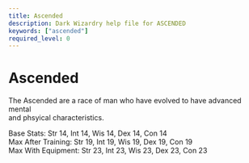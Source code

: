 ```yaml
---
title: Ascended
description: Dark Wizardry help file for ASCENDED
keywords: ["ascended"]
required_level: 0
---
```


# Ascended

The Ascended are a race of man who have evolved to have advanced mental  
and phsyical characteristics.  

Base Stats:         Str 14, Int 14, Wis 14, Dex 14, Con 14  
Max After Training: Str 19, Int 19, Wis 19, Dex 19, Con 19  
Max With Equipment: Str 23, Int 23, Wis 23, Dex 23, Con 23